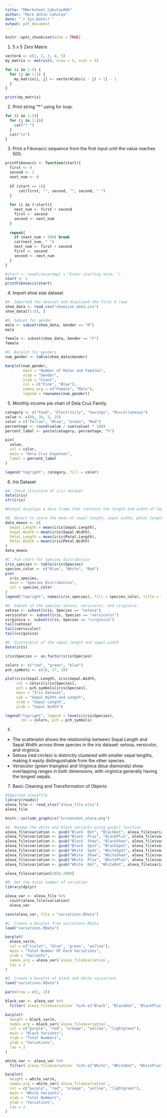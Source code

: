 ```yaml
---
title: "RWorksheet_Cahutay#4b"
author: "Mark Anton Cahutay"
date: "`r Sys.Date()`"
output: pdf_document
---
```


```r
knitr::opts_chunk$set(echo = TRUE)
```

1. 5 x 5 Zero Matrix
```r
vectorA <- c(1, 2, 3, 4, 5)
my_matrix <- matrix(0, nrow = 5, ncol = 5)

for (i in 1:5) {
  for (j in 1:5) {
    my_matrix[i, j] <- vectorA[abs(i - j) + 1] - 1
  }
}

print(my_matrix)

```

2. Print string "*" using for loop.
```r
for (i in 1:5){
  for (j in 1:i){
    cat("* ")
  }
  cat("\n")
}
```

3. Print a Fibonacci sequence from the first input until the value reaches 500.
```r
printFibonacci <- function(start){
  first <- 0
  second <- 1
  next_num <- 0
  
  if (start == 1){
      cat(first, "", second, "", second, " ")
  }
  
  for (i in 0:start){
    next_num <- first + second
    first <- second
    second <- next_num
  }
  
  repeat{
    if (next_num > 500) break
    cat(next_num, " ")
    next_num <- first + second
    first <- second
    second <- next_num
  }
}

#start <- readline(prompt = "Enter starting term: ")
start <- 1
printFibonacci(start)
```

4. Import shoe size dataset
```r
#A. Imported the dataset and displayed the first 6 rows
shoe_data <- read.csv("shoesize_data.csv")
shoe_data[(1:6), ]
```

```r
#B. Subset for gender
male <- subset(shoe_data, Gender == "M")
male

female <- subset(shoe_data, Gender == "F")
female
```

```r
#C. Barplot for genders
num_gender <- table(shoe_data$Gender)

barplot(num_gender,
        main = "Number of Males and Females",
        xlab = "Gender",
        ylab = "Count",
        col = c("Pink", "Blue"),
        names.arg = c("Female", "Male"),
        legend = rownames(num_gender))
```


5. Monthly income pie chart of Dela Cruz Family.
```r
category <- c("Food", "Electricity", "Savings", "Miscellaneous")
value <- c(60, 10, 5, 25)
color = c("Yellow", "Blue", "Green", "Red")
percentage <- round(value / sum(value) * 100)
percent_label <- paste(category, percentage, "%")

pie(
  value, 
  col = color,
  main = "Dela Cruz Expenses",
  label = percent_label
)

legend("topright", category, fill = color)
```


6. Iris Dataset
```r
#A. Check structure of iris dataset
data(iris)
str(iris)

#Output displays a data frame that contains the length and width of Sepal and Petal
```

```r
#B. Object to store the mean of sepal length, sepal width, petal length, and petal width
data_means <- c(
  Sepal.Length = mean(iris$Sepal.Length),
  Sepal.Width = mean(iris$Sepal.Width),
  Petal.Length = mean(iris$Petal.Length),
  Petal.Width = mean(iris$Petal.Width)
)
data_means
```

```r
#C. Pie chart for Species distribution
iris_species <- table(iris$Species)
species_color <- c("Blue", "White", "Red")
pie(
  iris_species,
  main = "Species Distribution",
  col = species_color
)
legend("topright", names(iris_species), fill = species_color, title = "Species")
```

```r
#D. Subset of the species setosa, versicolor, and virginica.
setosa <- subset(iris, Species == "setosa")
versicolor <- subset(iris, Species == "versicolor")
virginica <- subset(iris, Species == "virginica")
tail(setosa)
tail(versicolor)
tail(virginica)
```

```r
#E. Scatterplot of the sepal.length and sepal.width
data(iris)

iris$Species <- as.factor(iris$Species)

colors <- c("red", "green", "blue")
pch_symbols <- c(16, 17, 18) 

plot(iris$Sepal.Length, iris$Sepal.Width,
     col = colors[iris$Species],
     pch = pch_symbols[iris$Species],
     main = "Iris Dataset",
     sub = "Sepal Width and Length",
     xlab = "Sepal Length",
     ylab = "Sepal Width")

legend("topright", legend = levels(iris$Species),
       col = colors, pch = pch_symbols)
```

F. 
- The scatterplot shows the relationship between Sepal.Length and Sepal.Width across three species in the iris dataset: setosa, versicolor, and virginica.
- Setosa (red circles) is distinctly clustered with smaller sepal lengths, making it easily distinguishable from the other species.
- Versicolor (green triangles) and Virginica (blue diamonds) show overlapping ranges in both dimensions, with virginica generally having the longest sepals.


7. Basic Cleaning and Transformation of Objects
```r
#Imported alexafile
library(readxl)
alexa_file <- read_xlsx("alexa_file.xlsx")
alexa_file

knitr::include_graphics("Screenshot_alexa.png")
```

```r
#A. Rename the white and black variants using gsub() function.
alexa_file$variation <- gsub("Black  Dot", "BlackDot", alexa_file$variation)
alexa_file$variation <- gsub("Black  Plus", "BlackPlus", alexa_file$variation)
alexa_file$variation <- gsub("Black  Show", "BlackShow", alexa_file$variation)
alexa_file$variation <- gsub("Black  Spot", "BlackSpot", alexa_file$variation)
alexa_file$variation <- gsub("White  Spot", "WhiteSpot", alexa_file$variation)
alexa_file$variation <- gsub("White  Show", "WhiteShow", alexa_file$variation)
alexa_file$variation <- gsub("White  Plus", "WhitePlus", alexa_file$variation)
alexa_file$variation <- gsub("White  Dot", "WhiteDot", alexa_file$variation)

alexa_file$variation[1050:2000]
```

```r
#B. Get the total number of variation
library(dplyr)

alexa_var <- alexa_file %>%
  count(alexa_file$variation)
  alexa_var

save(alexa_var, file = "variations.RData")
```

```r
#C. Create a barplot from variations.RData
load("variations.RData")

barplot(
  alexa_var$n,
  col = c("violet", "blue", "green", "yellow"),
  main = "Total Number Of Each Variations",
  ylab = "Variants",
  names.arg = alexa_var$`alexa_file$variation`,         
  las = 2      
)
```

```r
#D. Create a barplot of black and white variations
load("variations.RData")

par(mfrow = c(1, 2))

black_var <- alexa_var %>% 
  filter(`alexa_file$variation` %in% c("Black", "BlackDot", "BlackPlus", "BlackShow", "BlackSpot"))

barplot(
  height = black_var$n, 
  names.arg = black_var$`alexa_file$variation`, 
  col = c("purple", "red", "orange", "yellow", "lightgreen"),               
  main = "Black Variants",
  xlab = "Total Numbers",                         
  ylab = "Variations",
  las = 2
)

white_var <- alexa_var %>% 
  filter(`alexa_file$variation` %in% c("White", "WhiteDot", "WhitePlus", "WhiteShow", "WhiteSpot"))

barplot(
  height = white_var$n,  
  names.arg = white_var$`alexa_file$variation`, 
  col = c("purple", "red", "orange", "yellow", "lightgreen"),              
  main = "White Variants",
  xlab = "Total Numbers",                         
  ylab = "Variations",
  las = 2
)
```








